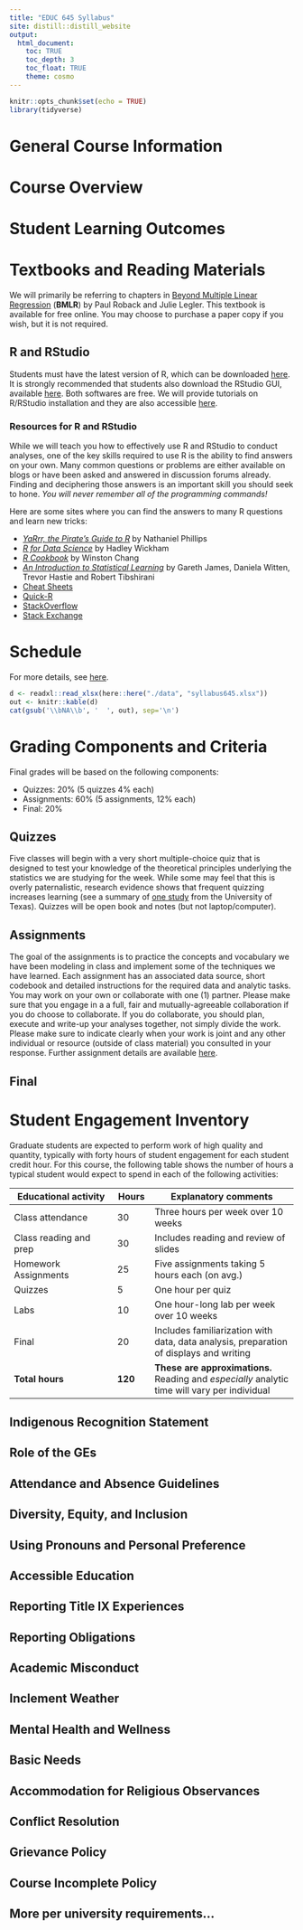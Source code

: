 ```yaml
---
title: "EDUC 645 Syllabus"
site: distill::distill_website
output:
  html_document:
    toc: TRUE
    toc_depth: 3
    toc_float: TRUE
    theme: cosmo
---
```


```r
knitr::opts_chunk$set(echo = TRUE)
library(tidyverse)
```

# General Course Information


# Course Overview


# Student Learning Outcomes


# Textbooks and Reading Materials
We will primarily be referring to chapters in [Beyond Multiple Linear Regression ](https://bookdown.org/roback/bookdown-BeyondMLR/) (**BMLR**) by Paul Roback and Julie Legler. This textbook is available for free online. You may choose to purchase a paper copy if you wish, but it is not required. 


## R and RStudio
Students must have the latest version of R, which can be downloaded [here](https://ftp.osuosl.org/pub/cran/). It is strongly recommended that students also download the RStudio GUI, available [here](https://www.rstudio.com/products/rstudio/download/#download). Both softwares are free. We will provide tutorials on R/RStudio installation and they are also accessible [here](.slides/tutorial.html).

### Resources for R and RStudio

While we will teach you how to effectively use R and RStudio to conduct analyses, one of the key skills required to use R is the ability to find answers on your own. Many common questions or problems are either available on blogs or have been asked and answered in discussion forums already. Finding and deciphering those answers is an important skill you should seek to hone. *You will never remember all of the programming commands!*

Here are some sites where you can find the answers to many R questions and learn new tricks:

 - [_YaRrr, the Pirate's Guide to R_](https://bookdown.org/ndphillips/YaRrr/) by Nathaniel Phillips
 - [_R for Data Science_](https://r4ds.had.co.nz/) by Hadley Wickham
 - [_R Cookbook_](http://www.cookbook-r.com/) by Winston Chang
 - [_An Introduction to Statistical Learning_](http://www-bcf.usc.edu/~gareth/ISL) by Gareth James, Daniela Witten, Trevor Hastie and Robert Tibshirani
 - [Cheat Sheets](https://www.rstudio.com/resources/cheatsheets) 
 - [Quick-R](https://www.statmethods.net) 
 - [StackOverflow](https://stackoverflow.com/questions/tagged/r)
 - [Stack Exchange](https://stats.stackexchange.com)

# Schedule

For more details, see [here](./schedule.html). 

```r
d <- readxl::read_xlsx(here::here("./data", "syllabus645.xlsx")) 
out <- knitr::kable(d)
cat(gsub('\\bNA\\b', '  ', out), sep='\n')
```


# Grading Components and Criteria 
Final grades will be based on the following components:

- Quizzes: 20% (5 quizzes 4% each)
- Assignments: 60% (5 assignments, 12% each)
- Final: 20%

## Quizzes
Five classes will begin with a very short multiple-choice quiz that is designed to test your knowledge of the theoretical principles underlying the statistics we are studying for the week. While some may feel that this is overly paternalistic, research evidence shows that frequent quizzing increases learning (see a summary of [one study](https://www.nytimes.com/2013/11/21/education/frequent-tests-can-enhance-college-learning-study-finds.html) from the University of Texas). Quizzes will be open book and notes (but not laptop/computer).

## Assignments
The goal of the assignments is to practice the concepts and vocabulary we have been modeling in class and implement some of the techniques we have learned. Each assignment has an associated data source, short codebook and detailed instructions for the required data and analytic tasks. You may work on your own or collaborate with one (1) partner. Please make sure that you engage in a a full, fair and mutually-agreeable collaboration if you do choose to collaborate. If you do collaborate, you should plan, execute and write-up your analyses together, not simply divide the work. Please make sure to indicate clearly when your work is joint and any other individual or resource (outside of class material) you consulted in your response. Further assignment details are available [here](./assignments.html).

## Final

# Student Engagement Inventory
Graduate students are expected to perform work of high quality and quantity, typically with forty hours of student engagement for each student credit hour. For this course, the following table shows the number of hours a typical student would expect to spend in each of the following activities:

| Educational activity   | Hours   | Explanatory comments
|------------------------|---------|---------------------------------
| Class attendance       | 30      | Three hours per week over 10 weeks
| Class reading and prep | 30      | Includes reading and review of slides
| Homework Assignments   | 25      | Five assignments taking 5 hours each (on avg.)
| Quizzes                | 5       | One hour per quiz
| Labs                   | 10      | One hour-long lab per week over 10 weeks    
| Final                  | 20      | Includes familiarization with data, data analysis, preparation of displays and writing
| **Total hours**        | **120** | **These are approximations.** Reading and *especially* analytic time will vary per individual


## Indigenous Recognition Statement
## Role of the GEs  
## Attendance and Absence Guidelines  
## Diversity, Equity, and Inclusion  
## Using Pronouns and Personal Preference  
## Accessible Education
## Reporting Title IX Experiences
## Reporting Obligations
## Academic Misconduct
## Inclement Weather
## Mental Health and Wellness
## Basic Needs
## Accommodation for Religious Observances
## Conflict Resolution
## Grievance Policy
## Course Incomplete Policy
## More per university requirements...



